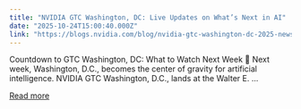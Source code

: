 ```yaml
---
title: "NVIDIA GTC Washington, DC: Live Updates on What’s Next in AI"
date: "2025-10-24T15:00:40.000Z"
link: "https://blogs.nvidia.com/blog/nvidia-gtc-washington-dc-2025-news/"
---
```


Countdown to GTC Washington, DC: What to Watch Next Week 🔗 Next week, Washington, D.C., becomes the center of gravity for artificial intelligence. NVIDIA GTC Washington, D.C., lands at the Walter E. ...

[Read more](https://blogs.nvidia.com/blog/nvidia-gtc-washington-dc-2025-news/)
